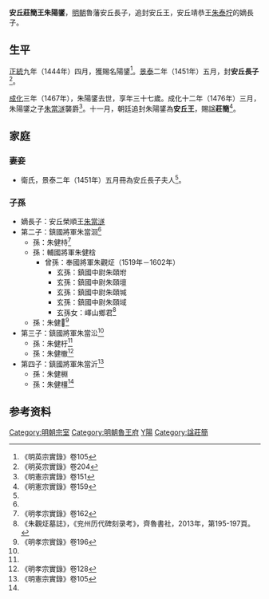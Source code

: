 '''安丘莊簡王朱陽鐆'''{{BD|1431年||1467年|catIdx=Z朱}}，[[明朝|明朝]]魯藩安丘長子，追封安丘王，安丘靖恭王[[朱泰坾|朱泰坾]]的嫡長子。

==生平==
[[正統_(年號)|正統]]九年（1444年）四月，獲賜名陽鐆<ref>《明英宗實錄》卷105</ref>。[[景泰_(年號)|景泰]]二年（1451年）五月，封'''安丘長子'''<ref name=y204>《明英宗實錄》卷204</ref>。

[[成化|成化]]三年（1467年），朱陽鐆去世，享年三十七歲。成化十二年（1476年）三月，朱陽鐆之子[[朱當澻|朱當澻]]襲爵<ref>《明憲宗實錄》卷151</ref>。十一月，朝廷追封朱陽鐆為'''安丘王'''，賜諡'''莊簡'''<ref>《明憲宗實錄》卷159</ref>。

==家庭==
===妻妾===
*衛氏，景泰二年（1451年）五月冊為安丘長子夫人<ref name=y204/>。

===子孫===
*嫡長子：安丘榮順王[[朱當澻|朱當澻]]
*第二子：鎮國將軍朱當洄<ref name=x105/>
**孫：朱健㭙<ref name=x162>《明孝宗實錄》卷162</ref>
**孫：輔國將軍朱健梒
***曾孫：奉國將軍朱觀炡（1519年－1602年）
****玄孫：鎮國中尉朱頤坿
****玄孫：鎮國中尉朱頤壇
****玄孫：鎮國中尉朱頤堿
****玄孫：鎮國中尉朱頤域
****玄孫女：嶧山鄉君<ref>《朱觀炡墓誌》，《兖州历代碑刻录考》，齊魯書社，2013年，第195-197頁。</ref>
**孫：朱健𣟳<ref name=x196>《明孝宗實錄》卷196</ref>
*第三子：鎮國將軍朱當㳂<ref name=x105/>
**孫：朱健杅<ref name=x162/>
**孫：朱健㯙<ref>《明孝宗實錄》卷128</ref>
*第四子：鎮國將軍朱當沂<ref name=x105>《明憲宗實錄》卷105</ref>
**孫：朱健棩
**孫：朱健橿<ref name=x196/>

==参考资料==
{{reflist|3}}

[[Category:明朝宗室|Category:明朝宗室]]
[[Category:明朝魯王府|Category:明朝魯王府]]
[[Category:朱姓|Y陽]]
[[Category:諡莊簡|Category:諡莊簡]]